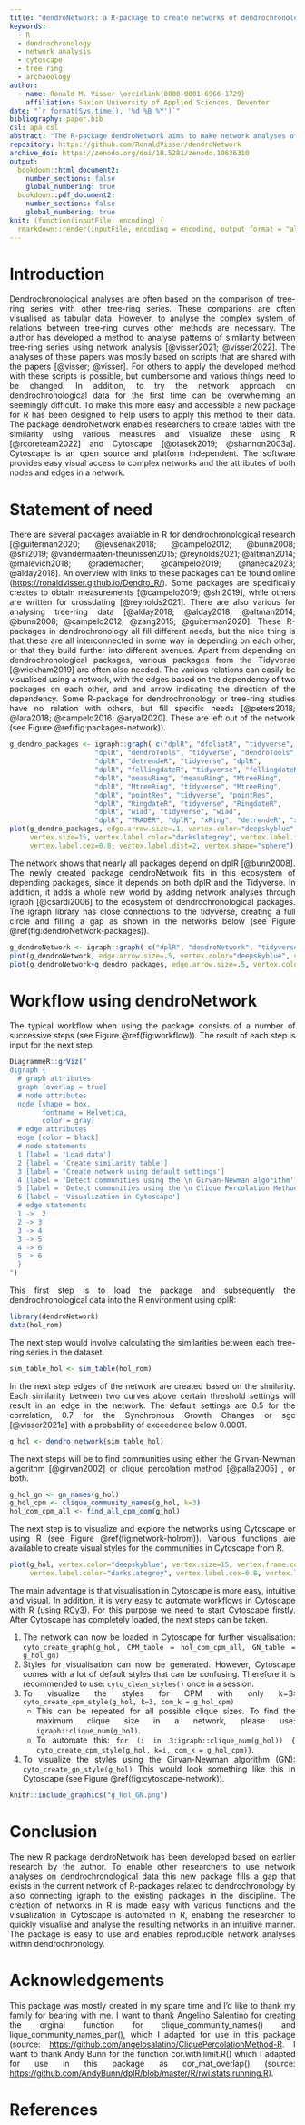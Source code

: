 ```yaml
---
title: "dendroNetwork: a R-package to create networks of dendrochronological data"
keywords:
  - R
  - dendrochronology
  - network analysis
  - cytoscape
  - tree ring
  - archaeology
author:
  - name: Ronald M. Visser \orcidlink{0000-0001-6966-1729}
    affiliation: Saxion University of Applied Sciences, Deventer
date: "`r format(Sys.time(), '%d %B %Y')`"
bibliography: paper.bib
csl: apa.csl
abstract: "The R-package dendroNetwork aims to make network analyses of dendrochronological data accessible for researchers. dendroNetwork enables researchers to easily construct a network of dendrochronological series based on the similarity and find patterns of matching tree-ring material. The detection of patterns is assisted by the easy application of community detection and subsequent (automated) visualization using Cytoscape. This enables dendrochronologists and other researchers to apply networks analyses to understand patterns of similarity between tree-ring series."
repository: https://github.com/RonaldVisser/dendroNetwork
archive_doi: https://zenodo.org/doi/10.5281/zenodo.10636310
output: 
  bookdown::html_document2:
    number_sections: false
    global_numbering: true
  bookdown::pdf_document2:
    number_sections: false
    global_numbering: true
knit: (function(inputFile, encoding) {
  rmarkdown::render(inputFile, encoding = encoding, output_format = "all") })
---
```


```{=html}
<style>
body {
text-align: justify}
</style>
```
# Introduction

Dendrochronological analyses are often based on the comparison of tree-ring series with other tree-ring series. These comparions are often visualised as tabular data. However, to analyse the complex system of relations between tree-ring curves other methods are necessary. The author has developed a method to analyse patterns of similarity between tree-ring series using network analysis [@visser2021; @visser2022]. The analyses of these papers was mostly based on scripts that are shared with the papers [@visser; @visser]. For others to apply the developed method with these scripts is possible, but cumbersome and various things need to be changed. In addition, to try the network approach on dendrochronological data for the first time can be overwhelming an seemingly difficult. To make this more easy and accessible a new package for R has been designed to help users to apply this method to their data. The package dendroNetwork enables researchers to create tables with the similarity using various measures and visualize these using R [@rcoreteam2022] and Cytoscape [@otasek2019; @shannon2003a]. Cytoscape is an open source and platform independent. The software provides easy visual access to complex networks and the attributes of both nodes and edges in a network.

# Statement of need

There are several packages available in R for dendrochronological research [@guiterman2020; @jevsenak2018; @campelo2012; @bunn2008; @shi2019; @vandermaaten-theunissen2015; @reynolds2021; @altman2014; @malevich2018; @rademacher; @campelo2019; @haneca2023; @alday2018]. An overview with links to these packages can be found online (<https://ronaldvisser.github.io/Dendro_R/>). Some packages are specifically creates to obtain measurements [@campelo2019; @shi2019], while others are written for crossdating [@reynolds2021]. There are also various for analysing tree-ring data [@alday2018; @alday2018; @altman2014; @bunn2008; @campelo2012; @zang2015; @guiterman2020]. These R-packages in dendrochronology all fill different needs, but the nice thing is that these are all interconnected in some way in depending on each other, or that they build further into different avenues. Apart from depending on dendrochronological packages, various packages from the Tidyverse [@wickham2019] are often also needed. The various relations can easily be visualised using a network, with the edges based on the dependency of two packages on each other, and and arrow indicating the direction of the dependency. Some R-package for dendrochronology or tree-ring studies have no relation with others, but fill specific needs [@peters2018; @lara2018; @campelo2016; @aryal2020]. These are left out of the network (see Figure \@ref(fig:packages-network)).

```r
g_dendro_packages <- igraph::graph( c("dplR", "dfoliatR", "tidyverse", "dfoliatR",
                     "dplR", "dendroTools", "tidyverse", "dendroTools",
                     "dplR", "detrendeR", "tidyverse", "dplR",
                     "dplR", "fellingdateR", "tidyverse", "fellingdateR",
                     "dplR", "measuRing", "measuRing", "MtreeRing",
                     "dplR", "MtreeRing", "tidyverse", "MtreeRing",
                     "dplR", "pointRes", "tidyverse", "pointRes",
                     "dplR", "RingdateR", "tidyverse", "RingdateR",
                     "dplR", "wiad", "tidyverse", "wiad",
                     "dplR", "TRADER", "dplR", "xRing", "detrendeR", "xRing", "tidyverse","dendroSync", "tidyverse", "burnr", "tidyverse", "treeclim"))
plot(g_dendro_packages, edge.arrow.size=.1, vertex.color="deepskyblue", 
     vertex.size=15, vertex.label.color="darkslategrey", vertex.label.family="sans", vertex.font.size=5,
     vertex.label.cex=0.8, vertex.label.dist=2, vertex.shape="sphere")
```

The network shows that nearly all packages depend on dplR [@bunn2008]. The newly created package dendroNetwork fits in this ecosystem of depending packages, since it depends on both dplR and the Tidyverse. In addition, it adds a whole new world by adding network analyses through igraph [@csardi2006] to the ecosystem of dendrochronological packages. The igraph library has close connections to the tidyverse, creating a full circle and filling a gap as shown in the networks below (see Figure \@ref(fig:dendroNetwork-packages)).

```r
g_dendroNetwork <- igraph::graph( c("dplR", "dendroNetwork", "tidyverse", "dendroNetwork", "igraph", "dendroNetwork", "igraph", "tidyverse", "tidyverse", "igraph"))
plot(g_dendroNetwork, edge.arrow.size=.5, vertex.color="deepskyblue", vertex.shape="sphere", vertex.size=15,vertex.label.family="sans", vertex.label.color="darkslategrey", vertex.label.cex=0.8, vertex.label.dist=2)
plot(g_dendroNetwork+g_dendro_packages, edge.arrow.size=.5, vertex.color="deepskyblue", vertex.size=15, vertex.label.family="sans", vertex.label.color="darkslategrey", vertex.label.cex=0.8, vertex.shape="sphere", vertex.label.dist=2)
```

# Workflow using dendroNetwork

The typical workflow when using the package consists of a number of successive steps (see Figure \@ref(fig:workflow)). The result of each step is input for the next step.

```r
DiagrammeR::grViz("
digraph {
  # graph attributes
  graph [overlap = true]
  # node attributes
  node [shape = box,
        fontname = Helvetica,
        color = gray]
  # edge attributes
  edge [color = black]
  # node statements
  1 [label = 'Load data']
  2 [label = 'Create similarity table']
  3 [label = 'Create network using default settings']
  4 [label = 'Detect communities using the \n Girvan-Newman algorithm']
  5 [label = 'Detect communities using the \n Clique Percolation Method']
  6 [label = 'Visualization in Cytoscape']
  # edge statements
  1 ->  2
  2 -> 3
  3 -> 4
  3 -> 5
  4 -> 6
  5 -> 6
  }
")
```

This first step is to load the package and subsequently the dendrochronological data into the R environment using dplR:

```r
library(dendroNetwork)
data(hol_rom)
```

The next step would involve calculating the similarities between each tree-ring series in the dataset.

```r
sim_table_hol <- sim_table(hol_rom)
```

In the next step edges of the network are created based on the similarity. Each similarity between two curves above certain threshold settings will result in an edge in the network. The default settings are 0.5 for the correlation, 0.7 for the Synchronous Growth Changes or sgc [@visser2021a] with a probability of exceedence below 0.0001.

```r
g_hol <- dendro_network(sim_table_hol)
```

The next steps will be to find communities using either the Girvan-Newman algorithm [@girvan2002] or clique percolation method [@palla2005] , or both.

```r
g_hol_gn <- gn_names(g_hol)
g_hol_cpm <- clique_community_names(g_hol, k=3)
hol_com_cpm_all <- find_all_cpm_com(g_hol)
```

The next step is to visualize and explore the networks using Cytoscape or using R (see Figure \@ref(fig:network-holrom)). Various functions are available to create visual styles for the communities in Cytoscape from R.

```r
plot(g_hol, vertex.color="deepskyblue", vertex.size=15, vertex.frame.color="gray",
     vertex.label.color="darkslategrey", vertex.label.cex=0.8, vertex.label.dist=2)
```

The main advantage is that visualisation in Cytoscape is more easy, intuitive and visual. In addition, it is very easy to automate workflows in Cytoscape with R (using [RCy3](https://bioconductor.org/packages/release/bioc/html/RCy3.html)). For this purpose we need to start Cytoscape firstly. After Cytoscape has completely loaded, the next steps can be taken.

1.  The network can now be loaded in Cytoscape for further visualisation: `cyto_create_graph(g_hol, CPM_table = hol_com_cpm_all, GN_table = g_hol_gn)`
2.  Styles for visualisation can now be generated. However, Cytoscape comes with a lot of default styles that can be confusing. Therefore it is recommended to use: `cyto_clean_styles()` once in a session.
3.  To visualize the styles for CPM with only k=3: `cyto_create_cpm_style(g_hol, k=3, com_k = g_hol_cpm)`
    -   This can be repeated for all possible clique sizes. To find the maximum clique size in a network, please use: `igraph::clique_num(g_hol)`.
    -   To automate this: `for (i in 3:igraph::clique_num(g_hol)) { cyto_create_cpm_style(g_hol, k=i, com_k = g_hol_cpm)}`.
4.  To visualize the styles using the Girvan-Newman algorithm (GN): `cyto_create_gn_style(g_hol)` This would look something like this in Cytoscape (see Figure \@ref(fig:cytoscape-network)).

```r
knitr::include_graphics("g_hol_GN.png")
```

# Conclusion

The new R package dendroNetwork has been developed based on earlier research by the author. To enable other researchers to use network analyses on dendrochronological data this new package fills a gap that exists in the current network of R-packages related to dendrochronology by also connecting igraph to the existing packages in the discipline. The creation of networks in R is made easy with various functions and the visualization in Cytoscape is automated in R, enabling the researcher to quickly visualise and analyse the resulting networks in an intuitive manner. The package is easy to use and enables reproducible network analyses within dendrochronology.

# Acknowledgements

This package was mostly created in my spare time and I'd like to thank my family for bearing with me. I want to thank Angelino Salentino for creating the orginal function for clique_community_names() and lique_community_names_par(), which I adapted for use in this package (source: <https://github.com/angelosalatino/CliquePercolationMethod-R>. I want to thank Andy Bunn for the function cor.with.limit.R() which I adapted for use in this package as cor_mat_overlap() (source: <https://github.com/AndyBunn/dplR/blob/master/R/rwi.stats.running.R>).

# References
